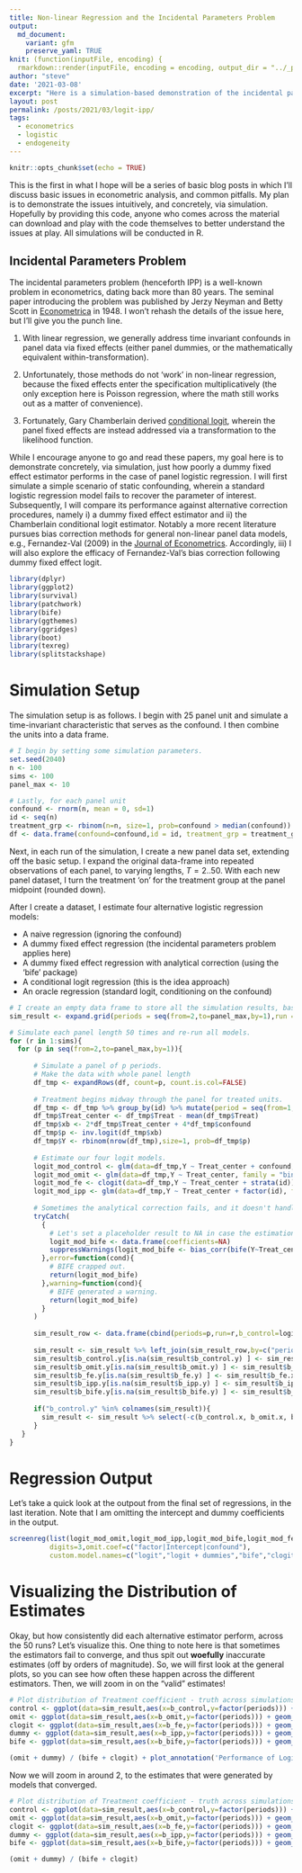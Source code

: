 ```yaml
---
title: Non-linear Regression and the Incidental Parameters Problem
output:
  md_document:
    variant: gfm
    preserve_yaml: TRUE
knit: (function(inputFile, encoding) {
  rmarkdown::render(inputFile, encoding = encoding, output_dir = "../_posts") })
author: "steve"
date: '2021-03-08'
excerpt: "Here is a simulation-based demonstration of the incidental parameters problem with logistic regression."
layout: post
permalink: /posts/2021/03/logit-ipp/
tags:
  - econometrics
  - logistic
  - endogeneity
---
```


```r
knitr::opts_chunk$set(echo = TRUE)
```

This is the first in what I hope will be a series of basic blog posts in which I'll discuss basic issues in econometric analysis, and common pitfalls. My plan is to demonstrate the issues intuitively, and concretely, via simulation. Hopefully by providing this code, anyone who comes across the material can download and play with the code themselves to better understand the issues at play. All simulations will be conducted in R. 

## Incidental Parameters Problem

The incidental parameters problem (henceforth IPP) is a well-known problem in econometrics, dating back more than 80 years. The seminal paper introducing the problem was published by Jerzy Neyman and Betty Scott in [Econometrica](https://www.jstor.org/stable/1914288?seq=1 "Econometrica") in 1948. I won't rehash the details of the issue here, but I'll give you the punch line.

1. With linear regression, we generally address time invariant confounds in panel data via fixed effects (either panel dummies, or the mathematically equivalent within-transformation).

2. Unfortunately, those methods do not 'work' in non-linear regression, because the fixed effects enter the specification multiplicatively (the only exception here is Poisson regression, where the math still works out as a matter of convenience). 

3. Fortunately, Gary Chamberlain derived [conditional logit](https://www.jstor.org/stable/2297110?seq=1 "conditional logit"), wherein the panel fixed effects are instead addressed via a transformation to the likelihood function. 

While I encourage anyone to go and read these papers, my goal here is to demonstrate concretely, via simulation, just how poorly a dummy fixed effect estimator performs in the case of panel logistic regression. I will first simulate a simple scenario of static confounding, wherein a standard logistic regression model fails to recover the parameter of interest. Subsequently, I will compare its performance against alternative correction procedures, namely i) a dummy fixed effect estimator and ii) the Chamberlain conditional logit estimator. Notably a more recent literature pursues bias correction methods for general non-linear panel data models, e.g., Fernandez-Val (2009) in the [Journal of Econometrics](https://www.sciencedirect.com/science/article/pii/S0304407609000463 "Journal of Econometrics"). Accordingly, iii) I will also explore the efficacy of Fernandez-Val's bias correction following dummy fixed effect logit. 

```r
library(dplyr)
library(ggplot2)
library(survival)
library(patchwork)
library(bife)
library(ggthemes)
library(ggridges)
library(boot)
library(texreg)
library(splitstackshape)
```

# Simulation Setup

The simulation setup is as follows. I begin with 25 panel unit and simulate a time-invariant characteristic that serves as the confound. I then combine the units into a data frame.

```r
# I begin by setting some simulation parameters.
set.seed(2040)
n <- 100
sims <- 100
panel_max <- 10

# Lastly, for each panel unit
confound <- rnorm(n, mean = 0, sd=1)
id <- seq(n)
treatment_grp <- rbinom(n=n, size=1, prob=confound > median(confound))
df <- data.frame(confound=confound,id = id, treatment_grp = treatment_grp)
```

Next, in each run of the simulation, I create a new panel data set, extending off the basic setup. I expand the original data-frame into repeated observations of each panel, to varying lengths, $T = 2..50$. With each new panel dataset, I turn the treatment 'on' for the treatment group at the panel midpoint (rounded down). 

After I create a dataset, I estimate four alternative logistic regression models:

- A naive regression (ignoring the confound)
- A dummy fixed effect regression (the incidental parameters problem applies here)
- A dummy fixed effect regression with analytical correction (using the 'bife' package)
- A conditional logit regression (this is the idea approach)
- An oracle regression (standard logit, conditioning on the confound)

```r
# I create an empty data frame to store all the simulation results, based on the simulation paramters 
sim_result <- expand.grid(periods = seq(from=2,to=panel_max,by=1),run = seq(sims))

# Simulate each panel length 50 times and re-run all models. 
for (r in 1:sims){
  for (p in seq(from=2,to=panel_max,by=1)){
    
      # Simulate a panel of p periods.
      # Make the data with whole panel length
      df_tmp <- expandRows(df, count=p, count.is.col=FALSE)
      
      # Treatment begins midway through the panel for treated units.
      df_tmp <- df_tmp %>% group_by(id) %>% mutate(period = seq(from=1,to=p,by=1)) %>% mutate(Treat = (period > floor((p+1)/2))*treatment_grp) %>% arrange(treatment_grp,id,period) %>% select(-c(treatment_grp))
      df_tmp$Treat_center <- df_tmp$Treat - mean(df_tmp$Treat)
      df_tmp$xb <- 2*df_tmp$Treat_center + 4*df_tmp$confound
      df_tmp$p <- inv.logit(df_tmp$xb)
      df_tmp$Y <- rbinom(nrow(df_tmp),size=1, prob=df_tmp$p)
      
      # Estimate our four logit models.
      logit_mod_control <- glm(data=df_tmp,Y ~ Treat_center + confound, family = "binomial")
      logit_mod_omit <- glm(data=df_tmp,Y ~ Treat_center, family = "binomial")
      logit_mod_fe <- clogit(data=df_tmp,Y ~ Treat_center + strata(id))
      logit_mod_ipp <- glm(data=df_tmp,Y ~ Treat_center + factor(id), family = "binomial")
      
      # Sometimes the analytical correction fails, and it doesn't handle it well.
      tryCatch(
        {
          # Let's set a placeholder result to NA in case the estimation fails.
          logit_mod_bife <- data.frame(coefficients=NA)
          suppressWarnings(logit_mod_bife <- bias_corr(bife(Y~Treat_center | id,data=df_tmp)))
        },error=function(cond){
          # BIFE crapped out.
          return(logit_mod_bife)
        },warning=function(cond){
          # BIFE generated a warning.
          return(logit_mod_bife)
        }
      )
      
      sim_result_row <- data.frame(cbind(periods=p,run=r,b_control=logit_mod_control$coefficients[2],b_omit=logit_mod_omit$coefficients[2],b_fe=logit_mod_fe$coefficients[1],b_ipp=logit_mod_ipp$coefficients[2],b_bife=logit_mod_bife$coefficients[1]))
      
      sim_result <- sim_result %>% left_join(sim_result_row,by=c("periods","run"))
      sim_result$b_control.y[is.na(sim_result$b_control.y) ] <- sim_result$b_control.x[ is.na(sim_result$b_control.y)]
      sim_result$b_omit.y[is.na(sim_result$b_omit.y) ] <- sim_result$b_omit.x[ is.na(sim_result$b_omit.y)]
      sim_result$b_fe.y[is.na(sim_result$b_fe.y) ] <- sim_result$b_fe.x[ is.na(sim_result$b_fe.y)]
      sim_result$b_ipp.y[is.na(sim_result$b_ipp.y) ] <- sim_result$b_ipp.x[ is.na(sim_result$b_ipp.y)]
      sim_result$b_bife.y[is.na(sim_result$b_bife.y) ] <- sim_result$b_bife.x[ is.na(sim_result$b_bife.y)]
      
      if("b_control.y" %in% colnames(sim_result)){
        sim_result <- sim_result %>% select(-c(b_control.x, b_omit.x, b_fe.x, b_ipp.x,b_bife.x)) %>% rename(b_control=b_control.y, b_omit = b_omit.y, b_fe = b_fe.y, b_ipp = b_ipp.y, b_bife = b_bife.y)
      }
   }
}

```

# Regression Output

Let's take a quick look at the outpout from the final set of regressions, in the last iteration. Note that I am omitting the intercept and dummy coefficients in the output.

```r
screenreg(list(logit_mod_omit,logit_mod_ipp,logit_mod_bife,logit_mod_fe,logit_mod_control),
          digits=3,omit.coef=c("factor|Intercept|confound"),
          custom.model.names=c("logit","logit + dummies","bife","clogit","logit + control"))

```


# Visualizing the Distribution of Estimates

Okay, but how consistently did each alternative estimator perform, across the 50 runs? Let's visualize this. One thing to note here is that sometimes the estimators fail to converge, and thus spit out **woefully** inaccurate estimates (off by orders of magnitude). So, we will first look at the general plots, so you can see how often these happen across the different estimators. Then, we will zoom in on the "valid" estimates!

```r
# Plot distribution of Treatment coefficient - truth across simulations.
control <- ggplot(data=sim_result,aes(x=b_control,y=factor(periods))) + geom_density_ridges(data=sim_result,size = 0.5,rel_min_height=0.010,fill="lightblue") + ylab("Panel Length") + xlab("Estimated Parameter") + theme(text = element_text(family = "Economica", size = 10)) + ggtitle(paste0("Treatment")) + geom_vline(xintercept=2,color="red") + coord_cartesian(clip = "off")  + ggtitle("Control (Oracle)")
omit <- ggplot(data=sim_result,aes(x=b_omit,y=factor(periods))) + geom_density_ridges(size = 0.5,rel_min_height=0.010,fill="lightblue") + ylab("Panel Length") + xlab("Estimated Parameter") + theme(text = element_text(family = "Economica", size = 10)) + ggtitle(paste0("Treatment")) + geom_vline(xintercept=2,color="red") + coord_cartesian(clip = "off") + ggtitle("Naive (Ignoring the Confound)")
clogit <- ggplot(data=sim_result,aes(x=b_fe,y=factor(periods))) + geom_density_ridges(size = 0.5,rel_min_height=0.010,fill="lightblue") + ylab("Panel Length") + xlab("Estimated Parameter") + theme(text = element_text(family = "Economica", size = 10)) + ggtitle(paste0("Treatment")) + geom_vline(xintercept=2,color="red") + coord_cartesian(clip = "off") + ggtitle("Conditional Logit)")
dummy <- ggplot(data=sim_result,aes(x=b_ipp,y=factor(periods))) + geom_density_ridges(size = 0.5,rel_min_height=0.010,fill="lightblue") + ylab("Panel Length") + xlab("Estimated Parameter") + theme(text = element_text(family = "Economica", size = 10)) + ggtitle(paste0("Treatment")) + geom_vline(xintercept=2,color="red") + coord_cartesian(clip = "off") + ggtitle("Dummy FEs (Incidental Parameter Problem)")
bife <- ggplot(data=sim_result,aes(x=b_bife,y=factor(periods))) + geom_density_ridges(size = 0.5,rel_min_height=0.010,fill="lightblue") + ylab("Panel Length") + xlab("Estimated Parameter") + theme(text = element_text(family = "Economica", size = 10)) + ggtitle(paste0("Treatment")) + geom_vline(xintercept=2,color="red") + coord_cartesian(clip = "off") + ggtitle("BIFE (Dummy FEs + Analytical Correction)")

(omit + dummy) / (bife + clogit) + plot_annotation('Performance of Logistic Regression Alternatives Under Confounding', caption = 'Dummy FEs are quite bad in short panels.')
```

Now we will zoom in around 2, to the estimates that were generated by models that converged. 

```r

# Plot distribution of Treatment coefficient - truth across simulations.
control <- ggplot(data=sim_result,aes(x=b_control,y=factor(periods))) + geom_density_ridges(data=sim_result,size = 0.5,rel_min_height=0.010,fill="lightblue") + ylab("Panel Length") + xlab("Estimated Parameter") + theme(text = element_text(family = "Economica", size = 10)) + ggtitle(paste0("Treatment")) + geom_vline(xintercept=2,color="red") + coord_cartesian(clip = "off")  + ggtitle("Control (Oracle)") + xlim(-1,10)
omit <- ggplot(data=sim_result,aes(x=b_omit,y=factor(periods))) + geom_density_ridges(size = 0.5,rel_min_height=0.010,fill="lightblue") + ylab("Panel Length") + xlab("Estimated Parameter") + theme(text = element_text(family = "Economica", size = 10)) + ggtitle(paste0("Treatment")) + geom_vline(xintercept=2,color="red") + coord_cartesian(clip = "off") + ggtitle("Naive (Ignoring the Confound)") + xlim(-1,10)
clogit <- ggplot(data=sim_result,aes(x=b_fe,y=factor(periods))) + geom_density_ridges(size = 0.5,rel_min_height=0.010,fill="lightblue") + ylab("Panel Length") + xlab("Estimated Parameter") + theme(text = element_text(family = "Economica", size = 10)) + ggtitle(paste0("Treatment")) + geom_vline(xintercept=2,color="red") + coord_cartesian(clip = "off") + ggtitle("Conditional Logit)") + xlim(-1,10)
dummy <- ggplot(data=sim_result,aes(x=b_ipp,y=factor(periods))) + geom_density_ridges(size = 0.5,rel_min_height=0.010,fill="lightblue") + ylab("Panel Length") + xlab("Estimated Parameter") + theme(text = element_text(family = "Economica", size = 10)) + ggtitle(paste0("Treatment")) + geom_vline(xintercept=2,color="red") + coord_cartesian(clip = "off") + ggtitle("Dummy FEs (Incidental Parameter Problem)") + xlim(-1,10)
bife <- ggplot(data=sim_result,aes(x=b_bife,y=factor(periods))) + geom_density_ridges(size = 0.5,rel_min_height=0.010,fill="lightblue") + ylab("Panel Length") + xlab("Estimated Parameter") + theme(text = element_text(family = "Economica", size = 10)) + ggtitle(paste0("Treatment")) + geom_vline(xintercept=2,color="red") + coord_cartesian(clip = "off") + ggtitle("BIFE (Dummy FEs + Analytical Correction)") + xlim(-1,10)

(omit + dummy) / (bife + clogit)
```